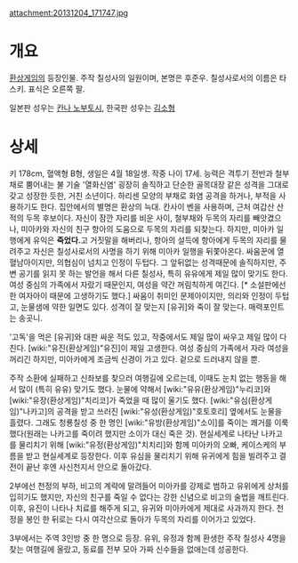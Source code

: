 attachment:20131204_171747.jpg

= 개요 =
[[환상게임]]의 등장인물.
주작 칠성사의 일원이며, 본명은 후준우. 칠성사로서의 이름은 타스키. 표식은 오른쪽 팔.

일본판 성우는 [[칸나 노부토시]], 한국판 성우는 [[김소형]]

= 상세 =
키 178cm, 혈액형 B형, 생일은 4월 18일생. 작중 나이 17세. 능력은 격투기 전반과 철부채로 뿜어내는 불 기술 '열화신염'
굉장히 솔직하고 단순한 골목대장 같은 성격을 그대로 갖고 성장한 듯한, 거친 소년이다. 하리센 모양의 부채로 화염 공격을 하거나, 부적을 사용하기도 한다. 집안에서의 별명은 환상의 늑대. 칸사이 벤을 사용하며, 근처 여갑산 산적의 두목 후보이다. 
자신이 잠깐 자리를 비운 사이, 철부채와 두목의 자리를 빼앗겼으나, 미아카와 자신의 친구 항아의 도움으로 두목의 자리를 되찾는다. 하지만, 미아카 일행에게 유익은 '''죽었다.'''고 거짓말을 해버리나, 항아의 설득에 항아에게 두목의 자리를 물려주고 자신은 칠성사로서의 사명을 하기 위해 미아카 일행을 뒤쫓아온다.
싸움꾼에 열혈남아이지만, 의협심이 넘치고 인정이 두텁다. 그 앞뒤없는 성격때문에 솔직하지만, 주변 공기를 읽지 못 하는 발언을 해서 다른 칠성사, 특히 유유에게 제일 많이 맞기도 한다. 여성 중심의 가족에서 자랐기 때문인지, 여성을 약간 꺼림칙하게 여긴다. [* 소설판에선 한 여자아이 때문에 고생하기도 했다.] 싸움이 취미인 문제아이지만, 의리와 인정이 두텁고, 눈물샘에 약한 일면도 있다. 성격이 잘 맞는지 [유귀]와 죽이 잘 맞는다. 매력포인트는 송곳니.

'고독'을 먹은 [유귀]와 대판 싸운 적도 있고, 작중에서도 제일 많이 싸우고 제일 많이 다친다. [wiki:"유진(환상게임)"유진]이 제일 고생한다. 여성 중심의 가족에서 자라 여성을 꺼리긴 하지만, 미아카에게 조금씩 신경이 가고 있다. 겉으로 드러내지 않을 뿐.

주작 소환에 실패하고 신좌보를 찾으러 여행길에 오르는데, 이때도 눈치 없는 행동을 해서 많이 (특히 유유) 맞기도 했다. 눈물에 약해서 [wiki:"유유(환상게임)"누리코]와 [wiki:"유장(환상게임)"치리코]가 죽었을 때 많이 울기도 했다. [wiki:"유심(환상게임)"나카고]의 공격을 받고 쓰러진 [wiki:"유성(환상게임)"호토호리] 옆에서도 눈물을 흘렸다. 그래도 청룡칠성 중 한 명인 [wiki:"유방(환상게임)"소이]를 죽이는 쾌거를 이룩했다(원래는 나카고를 죽이려 했지만 소이가 대신 죽은 것). 현실세계로 나타난 나카고를 물리치기 위해 [wiki:"유정(환상게임)"치치리]와 함께 미아카의 오빠, 케이스케의 부름을 받고 현실세계로 등장한다. 이후 유심을 물리치기 위해 유귀에게 힘을 빌려주고 결전이 끝난 후엔 사신천지서 안으로 돌아갔다.

2부에선 천정의 부하, 비고의 계략에 말려들어 미아카를 강제로 범하고 유위에게 상처를 입히기도 했지만, 자신의 친구를 죽일 수 없다는 강한 신념으로 비고의 술법을 깨트린다. 이후, 유진이 나타나 치료를 해주게 되고, 유귀와 미아카에게 제대로 사과까지 한다. 천정을 봉인 한 뒤로는 다시 여각산으로 돌아가 두목의 자리를 이어가고 있었다.

3부에서는 주역 3인방 중 한 명으로 등장. 유위, 유정과 함께 환생한 주작 칠성사 4명을 찾는 여행길에 올랐고, 동료를 전부 모아 가짜 신수들을 없애는데 성공한다.
